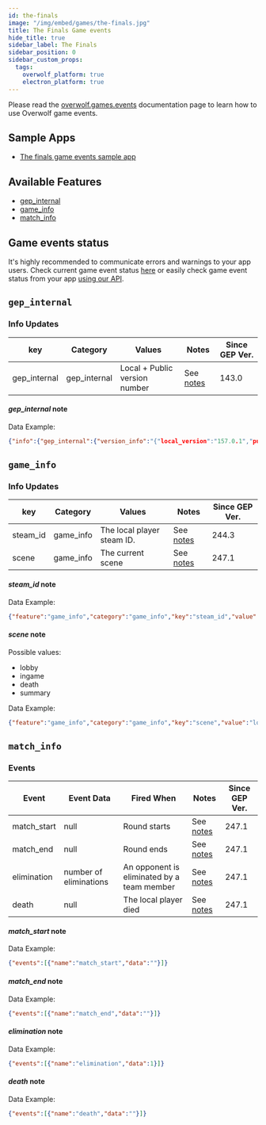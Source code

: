 ```yaml
---
id: the-finals
image: "/img/embed/games/the-finals.jpg"
title: The Finals Game events
hide_title: true
sidebar_label: The Finals
sidebar_position: 0
sidebar_custom_props:
  tags:
    overwolf_platform: true
    electron_platform: true
---
```


<!-- GENERATED USING /scripts/generate.js -->

<head>
  <meta name="keywords" content="API for The Finals, The Finals API, SDK for The Finals, The Finals SDK"/>
</head>

<GameInfo gameId={23478} page="docs" />

Please read the [overwolf.games.events](/api/live-game-data) documentation page to learn how to use Overwolf game events.

## Sample Apps

* [The finals game events sample app](https://github.com/overwolf/events-sample-app)

## Available Features

* [gep_internal](#gep_internal)
* [game_info](#game_info)
* [match_info](#match_info)


## Game events status

It's highly recommended to communicate errors and warnings to your app users. Check current game event status [here](/status/) or  easily check game event status from your app [using our API](/topics/using-events/how-to-check-events-status-from-app).

## `gep_internal`

### Info Updates

key          | Category    | Values                    | Notes                 | Since GEP Ver. |
------------ | ------------| ------------------------- | --------------------- | ------------- |
gep_internal | gep_internal| Local + Public version number|See [notes](#gep_internal-note)|   143.0       |

#### *gep_internal* note

Data Example:

```json
{"info":{"gep_internal":{"version_info":"{"local_version":"157.0.1","public_version":"157.0.1","is_updated":true}"}},"feature":"gep_internal"}
```

## `game_info`

### Info Updates

key          | Category    | Values                    | Notes                 | Since GEP Ver. |
------------ | ------------| ------------------------- | --------------------- | ------------- |
steam_id | game_info | The local player steam ID. |See [notes](#steam_id-note)|   244.3    |
scene | game_info | The current scene |See [notes](#scene-note)|   247.1   |

#### *steam_id* note

Data Example:

```json
{"feature":"game_info","category":"game_info","key":"steam_id","value":76561198088746530}
```

#### *scene* note

Possible values:
* lobby
* ingame
* death
* summary

Data Example:

```json
{"feature":"game_info","category":"game_info","key":"scene","value":"lobby"}
```

## `match_info`

### Events

Event | Event Data                        | Fired When                  | Notes              | Since GEP Ver. |
------| ----------------------------------| --------------------------- | ------------------ | --------------|
match_start | null                         | Round starts               | See [notes](#match_start-note)  |     247.1      |
match_end | null                           | Round ends                | See [notes](#match_end-note)   |     247.1      |
elimination | number of eliminations |    An opponent is eliminated by a team member         |  See [notes](#elimination-note)  |   247.1      |
death | null |    The local player died	         |  See [notes](#death-note)  |   247.1      
#### *match_start* note

Data Example:

```json
{"events":[{"name":"match_start","data":""}]}
```

#### *match_end* note

Data Example:

```json
{"events":[{"name":"match_end","data":""}]}
```

#### *elimination* note

Data Example:

```json
{"events":[{"name":"elimination","data":1}]}
```

#### *death* note

Data Example:

```json
{"events":[{"name":"death","data":""}]}